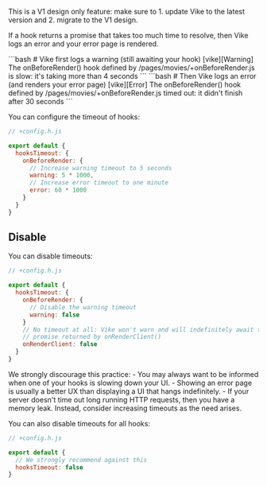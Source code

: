 
<Warning>This is a V1 design only feature: make sure to 1. update Vike to the latest version and 2. <Link href="/migration/v1-design">migrate to the V1 design</Link>.</Warning>

If a <Link href="/hooks">hook</Link> returns a promise that takes too much time to resolve, then Vike logs an error and your <Link href="/error-page">error page</Link> is rendered.

<CodeBlockTransformer lineBreak="white-space">
```bash
# Vike first logs a warning (still awaiting your hook)
[vike][Warning] The onBeforeRender() hook defined by /pages/movies/+onBeforeRender.js is slow: it's taking more than 4 seconds
```
</CodeBlockTransformer>

<CodeBlockTransformer lineBreak="white-space">
```bash
# Then Vike logs an error (and renders your error page)
[vike][Error] The onBeforeRender() hook defined by /pages/movies/+onBeforeRender.js timed out: it didn't finish after 30 seconds
```
</CodeBlockTransformer>

You can configure the timeout of hooks:

```js
// +config.h.js

export default {
  hooksTimeout: {
    onBeforeRender: {
      // Increase warning timeout to 5 seconds
      warning: 5 * 1000,
      // Increase error timeout to one minute
      error: 60 * 1000
    }
  }
}
```

## Disable

You can disable timeouts:

```js
// +config.h.js

export default {
  hooksTimeout: {
    onBeforeRender: {
      // Disable the warning timeout
      warning: false
    }
    // No timeout at all: Vike won't warn and will indefinitely await the
    // promise returned by onRenderClient()
    onRenderClient: false
  }
}
```

<Warning>
  We strongly discourage this practice:
   - You may always want to be informed when one of your hooks is slowing down your UI.
   - Showing an error page is usually a better UX than displaying a UI that hangs indefinitely.
   - If your server doesn't time out long running HTTP requests, then you have a memory leak.
  Instead, consider increasing timeouts as the need arises.
</Warning>

You can also disable timeouts for all hooks:

```js
// +config.h.js

export default {
  // We strongly recommend against this
  hooksTimeout: false
}
```
